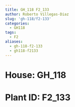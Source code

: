 ```yaml
---
title: GH_118 F2_133
author: Roberto Villegas-Diaz
slug: 'gh-118/f2-133'
categories:
  - GH118
tags:
  - F2
aliases:
  - gh-118-f2-133
  - gh118-f2133
---
```


# **House**: GH_118
# **Plant ID**: F2_133
